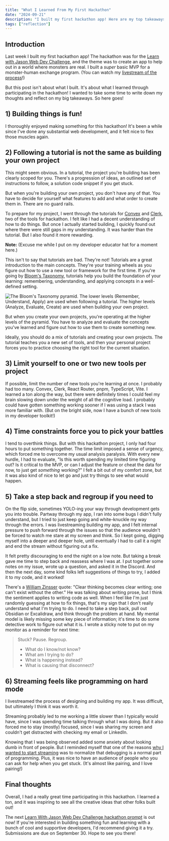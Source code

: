 ```yaml
---
title: "What I Learned From My First Hackathon"
date: "2024-09-21"
description: "I built my first hackathon app! Here are my top takeaways from the experience."
tags: ["reflection"]
---
```


## Introduction

Last week I built my first hackathon app! The hackathon was for the [Learn with Jason Web Dev Challenge](https://www.learnwithjason.dev/blog/web-dev-challenge-hackathon-monsters), and the theme was to create an app to help out in a world where monsters are real. I built a *super* basic MVP for a monster-human exchange program. (You can watch my [livestream of the process](https://youtube.com/playlist?list=PLkJWtzSqMOjYn8GQ8qrnJf6ZrcBH8G-6u&si=ZPoGCzhbgFpMWxUh)!)

But this post isn't about what I built. It's about what I learned through participating in the hackathon! I wanted to take some time to write down my thoughts and reflect on my big takeaways. So here goes!

## 1) Building things is fun!

I thoroughly enjoyed making something for this hackathon! It's been a while since I've done any substantial web development, and it felt nice to flex those muscles again.

## 2) Following a tutorial is not the same as building your own project

This might seem obvious. In a tutorial, the project you're building has been clearly scoped for you. There's a progression of ideas, an outlined set of instructions to follow, a solution code snippet if you get stuck.

But when you're building your own project, you don't have any of that. You have to decide for yourself what features to add and what order to create them in. There are no guard rails.

To prepare for my project, I went through the tutorials for [Convex](https://www.convex.dev/) and [Clerk](https://clerk.com), two of the tools for hackathon. I felt like I had a decent understanding of how to do things. But once I actually started building, I quickly found out where there were still gaps in my understanding. It was harder than the tutorial. But I also found it more rewarding.

<CalloutBox>

**Note:** (Excuse me while I put on my developer educator hat for a moment here.)

This isn't to say that tutorials are bad. They're not! Tutorials are a great introduction to the main concepts. They're your training wheels as you figure out how to use a new tool or framework for the first time. If you're going by [Bloom's Taxonomy](https://en.wikipedia.org/wiki/Bloom's_taxonomy), tutorials help you build the foundation of your learning: remembering, understanding, and applying concepts in a well-defined setting.

![The Bloom's Taxonomy pyramid. The lower levels (Remember, Understand, Apply) are used when following a tutorial. The higher levels (Analyze, Evaluate, Create) are used when building your own project.](./blooms-taxonomy.png)

But when you create your own projects, you're operating at the higher levels of the pyramid. You have to analyze and evaluate the concepts you've learned and figure out how to use them to create something new.

Ideally, you should do a mix of tutorials and creating your own projects. The tutorial teaches you a new set of tools, and then your personal project forces you to practice choosing the right tool for the current situation.

</CalloutBox>


## 3) Limit yourself to one or two new tools per project

If possible, limit the number of new tools you're learning at once. I probably had too many.
Convex, Clerk, React Router, pnpm, TypeScript, Vite. I learned a ton along the way, but there were definitely times I could feel my brain slowing down under the weight of all the cognitive load. I probably could have gotten something working sooner if I was using a stack I was more familiar with. (But on the bright side, now I have a bunch of new tools in my developer toolkit!)

## 4) Time constraints force you to pick your battles

I tend to overthink things. But with this hackathon project, I only had four hours to put something together. The time limit imposed a sense of urgency, which forced me to overcome my usual analysis paralysis. With every new hurdle, I had to evaluate, "Is this worth spending my limited time figuring out? Is it critical to the MVP, or can I adjust the feature or cheat the data for now, to just get *something* working?" I felt a bit out of my comfort zone, but it was also kind of nice to let go and just try things to see what would happen.

## 5) Take a step back and regroup if you need to

On the flip side, sometimes YOLO-ing your way through development gets you into trouble. Partway through my app, I ran into some bugs I didn't fully understand, but I tried to just keep going and white-knuckle my way through the errors. I was livestreaming building my app, and I felt internal pressure to push forward through the issues so that the audience wouldn't be forced to watch me stare at my screen and think. So I kept going, digging myself into a deeper and deeper hole, until eventually I had to call it a night and end the stream without figuring out a fix.

It felt pretty discouraging to end the night on a low note. But taking a break gave me time to step back and reassess where I was at. I put together some notes on my issue, wrote up a question, and asked it in the Discord. And then the next day, some kind folks left suggestions of things to try, I added it to my code, and it worked!

There's a [William Zinsser](https://www.goodreads.com/quotes/8729115-clear-thinking-becomes-clear-writing-one-can-t-exist-without-the) quote: "Clear thinking becomes clear writing; one can't exist without the other." He was talking about writing prose, but I think the sentiment applies to writing code as well. When I feel like I'm just randomly guessing at how to fix things, that's my sign that I don't really understand what I'm trying to do. I need to take a step back, pull out Obsidian or Excalidraw, and think through the problem at hand. My mental model is likely missing some key piece of information; it's time to do some detective work to figure out what it is. I wrote a sticky note to put on my monitor as a reminder for next time:

> Stuck? Pause. Regroup.
> 
> - What do I know/not know?
> - What am I trying to do?
> - What is happening instead?
> - What is causing that disconnect?


## 6) Streaming feels like programming on hard mode

I livestreamed the process of designing and building my app. It was difficult, but ultimately I think it was worth it.

Streaming probably led to me working a little slower than I typically would have, since I was spending time talking through what I was doing. But it also forced me to stay (mostly) focused, since I was sharing my screen and couldn't get distracted with checking my email or LinkedIn.

Knowing that I was being observed added some anxiety about looking dumb in front of people. But I reminded myself that one of the reasons [why I wanted to start streaming](/blog/i-stream-now/) was to normalize that debugging is a normal part of programming. Plus, it was nice to have an audience of people who you can ask for help when you get stuck. (It's almost like pairing, and I love pairing!)

## Final thoughts

Overall, I had a really great time participating in this hackathon. I learned a ton, and it was inspiring to see all the creative ideas that other folks built out!

The next [Learn With Jason Web Dev Challenge hackathon prompt](https://www.learnwithjason.dev/blog/web-dev-challenge-s1e5-food-scene-hackathon) is out now! If you're interested in building something fun and learning with a bunch of cool and supportive developers, I'd recommend giving it a try. Submissions are due on September 30. Hope to see you there!

